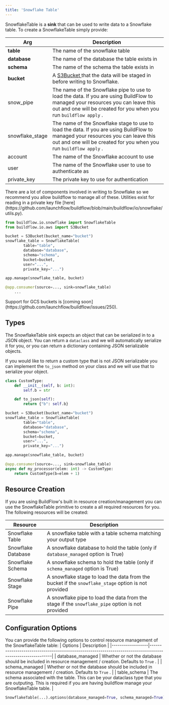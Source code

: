 ```yaml
---
title: 'Snowflake Table'
---
```



SnowflakeTable is a **sink** that can be used to write data to a Snowflake table. To create a SnowflakeTable simply provide:

| Arg             | Description                                                                                                                                                                                              |
|-----------------|----------------------------------------------------------------------------------------------------------------------------------------------------------------------------------------------------------|
| **table**       | The name of the snowflake table                                                                                                                                                                          |
| **database**    | The name of the database the table exists in                                                                                                                                                             |
| **schema**      | The name of the schema the table exists in                                                                                                                                                               |
| **bucket**      | A  [ S3Bucket ]( /buildflow/primitives/aws/s3 )   that the data will be staged in before writing to Snowflake.                                                                                                                 |
| snow_pipe       | The name of the Snowflake pipe to use to load the data. If you are using BuildFlow to managed your resources you can leave this out and one will be created for you when you run  ` buildflow apply ` .  |
| snowflake_stage | The name of the Snowflake stage to use to load the data. If you are using BuildFlow to managed your resources you can leave this out and one will be created for you when you run  ` buildflow apply ` . |
| account         | The name of the Snowflake account to use                                                                                                                                                                 |
| user            | The name of the Snowflake user to use to authenticate as                                                                                                                                                 |
| private_key     | The private key to use for authentication                                                                                                                                                                |

<Tip>
There are a lot of components involved in writing to Snowflake so we recommend you allow buildflow to manage all of these.
</Tip>

<Tip>
Utilities exist for reading in a private key file [here](https://github.com/launchflow/buildflow/blob/main/buildflow/io/snowflake/utils.py).
</Tip>

```python
from buildflow.io.snowflake import SnowflakeTable
from buildflow.io.aws import S3Bucket

bucket = S3Bucket(bucket_name="bucket")
snowflake_table = SnowflakeTable(
        table="table",
        database="database",
        schema="schema",
        bucket=bucket,
        user="...",
        private_key="...")

app.manage(snowflake_table, bucket)

@app.consumer(source=..., sink=snowflake_table)
    ...
```

<Note>
Support for GCS buckets is [coming soon](https://github.com/launchflow/buildflow/issues/250).
</Note>

## Types

The SnowflakeTable sink expects an object that can be serialized in to a JSON object. You can return a `dataclass` and we will automatically serialize it for you, or you can return a dictionary containing JSON serializable objects.

If you would like to return a custom type that is not JSON serializable you can implement the `to_json` method on your class and we will use that to serialize your object.

```python
class CustomType:
    def __init__(self, b: int):
        self.b = str

    def to_json(self):
        return {"b": self.b}

bucket = S3Bucket(bucket_name="bucket")
snowflake_table = SnowflakeTable(
        table="table",
        database="database",
        schema="schema",
        bucket=bucket,
        user="...",
        private_key="...")

app.manage(snowflake_table, bucket)

@app.consumer(source=..., sink=snowflake_table)
async def my_processor(elem: int) -> CustomType:
    return CustomType(b=elem + 1)
```

## Resource Creation

If you are using BuildFlow's built in resource creation/management you can use the SnowflakeTable primitive to create a all required resources for you. The following resources will be created:

| Resource           | Description                                                                                            |
|--------------------|--------------------------------------------------------------------------------------------------------|
| Snowflake Table    | A snowflake table with a table schema matching your output type                                        |
| Snowflake Database | A snowflake database to hold the table (only if  ` database_managed `  option is True)                 |
| Snowflake Schema   | A snowflake schema to hold the table (only if  ` schema_managed `  option is True)                     |
| Snowflake Stage    | A snowflake stage to load the data from the bucket if the  ` snowflake_stage `  option is not provided |
| Snowflake Pipe     | A snowflake pipe to load the data from the stage if the  ` snowflake_pipe `  option is not provided    |

## Configuration Options

You can provide the following options to control resource management of the SnowflakeTable table:
| Options          | Description                                                                                               |
|------------------|-----------------------------------------------------------------------------------------------------------|
| database_managed | Whether or not the database should be included in resource management / creation. Defaults to  ` True ` . |
| schema_managed   | Whether or not the database should be included in resource management / creation. Defaults to  ` True ` . |
| table_schema             | The schema associated with the table. This can be your dataclass type that you are outputing. This is required if you are having buildflow manage your SnowflakeTable table.                                                                                            |

```python
SnowflakeTable(...).options(database_managed=True, schema_managed=True)
```